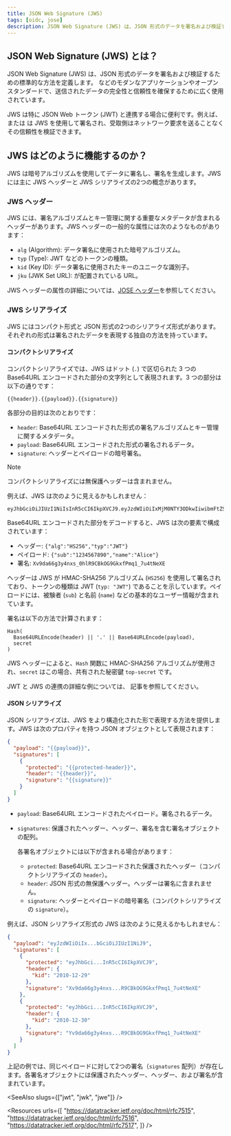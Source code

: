 ```yaml
---
title: JSON Web Signature (JWS)
tags: [oidc, jose]
description: JSON Web Signature (JWS) は、JSON 形式のデータを署名および検証するための標準的な方法です。OpenID Connect (OIDC) で JSON Web トークン (JWT) の完全性および信頼性を確保するために利用されます。
---
```


## JSON Web Signature (JWS) とは？

JSON Web Signature (JWS) は、JSON 形式のデータを署名および検証するための標準的な方法を定義します。<Ref slug="openid-connect" /> などのモダンなアプリケーションやオープンスタンダードで、送信されたデータの完全性と信頼性を確保するために広く使用されています。

JWS は特に <Ref slug="jwt">JSON Web トークン (JWT)</Ref> と連携する場合に便利です。例えば、<Ref slug="id-token" /> または <Ref slug="access-token" /> は JWS を使用して署名され、受取側はネットワーク要求を送ることなくその信頼性を検証できます。

## JWS はどのように機能するのか？

JWS は暗号アルゴリズムを使用してデータに署名し、署名を生成します。JWS には主に JWS ヘッダーと JWS シリアライズの2つの概念があります。

### JWS ヘッダー

JWS には、署名アルゴリズムとキー管理に関する重要なメタデータが含まれるヘッダーがあります。JWS ヘッダーの一般的な属性には次のようなものがあります：

- `alg` (Algorithm): データ署名に使用された暗号アルゴリズム。
- `typ` (Type): JWT などのトークンの種類。
- `kid` (Key ID): データ署名に使用されたキーのユニークな識別子。
- `jku` (JWK Set URL): <Ref slug="jwk" headingId="json-web-key-set-jwks" /> が配置されている URL。

JWS ヘッダーの属性の詳細については、[JOSE ヘッダー](https://datatracker.ietf.org/doc/html/rfc7515#section-4)を参照してください。

### JWS シリアライズ

JWS にはコンパクト形式と JSON 形式の2つのシリアライズ形式があります。それぞれの形式は署名されたデータを表現する独自の方法を持っています。

#### コンパクトシリアライズ

コンパクトシリアライズでは、JWS はドット (`.`) で区切られた 3 つの Base64URL エンコードされた部分の文字列として表現されます。3 つの部分は以下の通りです：

```
{{header}}.{{payload}}.{{signature}}
```

各部分の目的は次のとおりです：

- `header`: Base64URL エンコードされた形式の署名アルゴリズムとキー管理に関するメタデータ。
- `payload`: Base64URL エンコードされた形式の署名されるデータ。
- `signature`: ヘッダーとペイロードの暗号署名。

> [!Note]
> コンパクトシリアライズには無保護ヘッダーは含まれません。

例えば、JWS は次のように見えるかもしれません：

```
eyJhbGciOiJIUzI1NiIsInR5cCI6IkpXVCJ9.eyJzdWIiOiIxMjM0NTY3ODkwIiwibmFtZSI6IkFsaWNlIn0.Xv9da66g3y4nxs_0hlR9CBkOG9GkxfPmq1_7u4tNeXE
```

Base64URL エンコードされた部分をデコードすると、JWS は次の要素で構成されています：

- ヘッダー: `{"alg":"HS256","typ":"JWT"}`
- ペイロード: `{"sub":"1234567890","name":"Alice"}`
- 署名: `Xv9da66g3y4nxs_0hlR9CBkOG9GkxfPmq1_7u4tNeXE`

ヘッダーは JWS が HMAC-SHA256 アルゴリズム (`HS256`) を使用して署名されており、トークンの種類は JWT (`typ: "JWT"`) であることを示しています。ペイロードには、被験者 (`sub`) と名前 (`name`) などの基本的なユーザー情報が含まれています。

署名は以下の方法で計算されます：

```
Hash(
  Base64URLEncode(header) || '.' || Base64URLEncode(payload),
  secret
)
```

JWS ヘッダーによると、`Hash` 関数に HMAC-SHA256 アルゴリズムが使用され、`secret` はこの場合、共有された秘密鍵 `top-secret` です。

JWT と JWS の連携の詳細な例については、<Ref slug="signing-key" /> 記事を参照してください。

#### JSON シリアライズ

JSON シリアライズは、JWS をより構造化された形で表現する方法を提供します。JWS は次のプロパティを持つ JSON オブジェクトとして表現されます：

```json
{
  "payload": "{{payload}}",
  "signatures": [
    {
      "protected": "{{protected-header}}",
      "header": "{{header}}",
      "signature": "{{signature}}"
    }
  ]
}
```

- `payload`: Base64URL エンコードされたペイロード。署名されるデータ。
- `signatures`: 保護されたヘッダー、ヘッダー、署名を含む署名オブジェクトの配列。

  各署名オブジェクトには以下が含まれる場合があります：

  - `protected`: Base64URL エンコードされた保護されたヘッダー（コンパクトシリアライズの `header`）。
  - `header`: JSON 形式の無保護ヘッダー。ヘッダーは署名に含まれません。
  - `signature`: ヘッダーとペイロードの暗号署名（コンパクトシリアライズの `signature`）。

例えば、JSON シリアライズ形式の JWS は次のように見えるかもしれません：

```json
{
  "payload": "eyJzdWIiOiIx...bGciOiJIUzI1NiJ9",
  "signatures": [
    {
      "protected": "eyJhbGci...InR5cCI6IkpXVCJ9",
      "header": {
        "kid": "2010-12-29"
      },
      "signature": "Xv9da66g3y4nxs...R9CBkOG9GkxfPmq1_7u4tNeXE"
    },
    {
      "protected": "eyJhbGci...InR5cCI6IkpXVCJ9",
      "header": {
        "kid": "2010-12-30"
      },
      "signature": "Yv9da66g3y4nxs...R9CBkOG9GkxfPmq1_7u4tNeXE"
    }
  ]
}
```

上記の例では、同じペイロードに対して2つの署名（`signatures` 配列）が存在します。各署名オブジェクトには保護されたヘッダー、ヘッダー、および署名が含まれています。

<SeeAlso slugs={["jwt", "jwk", "jwe"]} />

<Resources
  urls={[
    "https://datatracker.ietf.org/doc/html/rfc7515",
    "https://datatracker.ietf.org/doc/html/rfc7516",
    "https://datatracker.ietf.org/doc/html/rfc7517",
  ]}
/>